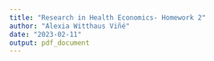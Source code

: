 ```yaml
---
title: "Research in Health Economics- Homework 2"
author: "Alexia Witthaus Viñé"
date: "2023-02-11"
output: pdf_document
---
```





